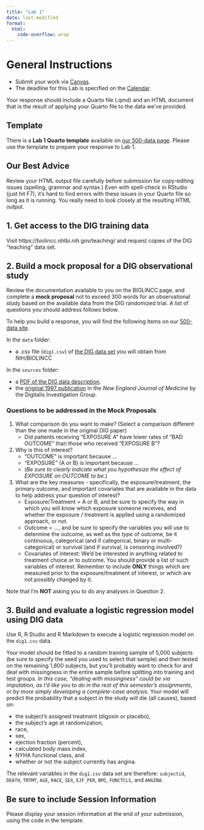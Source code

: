 ```yaml
---
title: "Lab 1"
date: last-modified
format: 
  html:
    code-overflow: wrap
---
```


# General Instructions

- Submit your work via [Canvas](https://canvas.case.edu/). 
- The deadline for this Lab is specified on the [Calendar](calendar.qmd).

Your response should include a Quarto file (.qmd) and an HTML document that is the result of applying your Quarto file to the data we've provided.

## Template

There is a **Lab 1 Quarto template** available on [our 500-data page](https://github.com/THOMASELOVE/500-data). Please use the template to prepare your response to Lab 1.

## Our Best Advice

Review your HTML output file carefully before submission for copy-editing issues (spelling, grammar and syntax.) Even with spell-check in RStudio (just hit F7), it's hard to find errors with these issues in your Quarto file so long as it is running. You really need to look closely at the resulting HTML output.

## 1. Get access to the DIG training data

Visit https://biolincc.nhlbi.nih.gov/teaching/ and request copies of the DIG "teaching" data set.

## 2. Build a mock proposal for a DIG observational study

Review the documentation available to you on the BIOLINCC page, and complete a **mock proposal** not to exceed 300 words for an observational study based on the available data from the DIG randomized trial. A list of questions you should address follows below. 

To help you build a response, you will find the following items on our [500-data site](https://github.com/THOMASELOVE/500-data).

In the `data` folder:

- a .csv file (`dig1.csv`) of [the DIG data set](https://github.com/THOMASELOVE/500-2022/tree/main/labs/lab1/data) you will obtain from NIH/BIOLINCC

In the `sources` folder:

- a [PDF of the DIG data description](https://github.com/THOMASELOVE/500-data/blob/master/sources/dig_documentation_with_supplement.pdf).
- the [original 1997 publication](https://github.com/THOMASELOVE/500-data/blob/master/sources/dig_NEJM_1997.pdf) in the *New England Journal of Medicine* by the Digitalis Investigation Group.

### Questions to be addressed in the Mock Proposals

1. What comparison do you want to make? (Select a comparison different than the one made in the original DIG paper)
    + Did patients receiving "EXPOSURE A" have lower rates of "BAD OUTCOME" than those who received "EXPOSURE B"?
2. Why is this of interest?
    + "OUTCOME" is important because ...
    + "EXPOSURE" (A or B) is important because ...
    + (*Be sure to clearly indicate what you hypothesize the effect of EXPOSURE on OUTCOME to be.*)
3. What are the key measures - specifically, the exposure/treatment, the primary outcome, and important covariates that are available in the data to help address your question of interest?
    + Exposure/Treatment = A or B, and be sure to specify the way in which you will know which exposure someone receives, and whether the exposure / treatment is applied using a randomized approach, or not.
    + Outcome = ..., and be sure to specify the variables you will use to determine the outcome, as well as the *type* of outcome, be it continuous, categorical (and if categorical, binary or multi-categorical) or survival (and if survival, is censoring involved?) 
    + Covariates of interest: We'd be interested in anything related to treatment choice or to outcome. You should provide a list of such variables of interest. Remember to include **ONLY** things which are measured prior to the exposure/treatment of interest, or which are not possibly changed by it.

Note that I'm **NOT** asking you to do any analyses in Question 2. 

## 3. Build and evaluate a logistic regression model using DIG data

Use R, R Studio and R Markdown to execute a logistic regression model on the `dig1.csv` data. 

Your model should be fitted to a random training sample of 5,000 subjects (be sure to specify the seed you used to select that sample) and then tested on the remaining 1,800 subjects, but you'll probably want to check for and deal with missingness in the entire sample before splitting into training and test groups. *In this case, "dealing with missingness" could be via imputation, as I'd like you to do in the rest of this semester's assignments, or by more simply developing a complete-case analysis.* Your model will predict the probability that a subject in the study will die (all causes), based on:

- the subject's assigned treatment (digoxin or placebo),
- the subject's age at randomization, 
- race, 
- sex, 
- ejection fraction (percent), 
- calculated body mass index, 
- NYHA functional class, and
- whether or not the subject currently has angina.

The relevant variables in the `dig1.csv` data set are therefore: `subjectid`, `DEATH`, `TRTMT`, `AGE`, `RACE`, `SEX`, `EJF_PER`, `BMI`, `FUNCTCLS`, and `ANGINA`.

## Be sure to include Session Information

Please display your session information at the end of your submission, using the code in the template.



